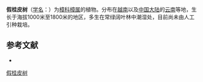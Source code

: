 {{Speciesbox
| name = 假桂皮树
| status = 
| status_system = 
| image =
| genus = Cinnamomum
| species = tonkinense
| authority = (Lec.) A. Chev.
}}

'''假桂皮树'''（[[学名|学名]]：{{lang|la|''Cinnamomum tonkinense''}}）为[[樟科|樟科]][[樟属|樟属]]的植物。分布在[[越南|越南]]以及[[中国大陆|中国大陆]]的[[云南|云南]]等地，生长于海拔1000米至1800米的地区，多生在常绿阔叶林中潮湿处，目前尚未由人工引种栽培。

== 参考文献 ==
<div class="references-small">
* {{cite web| url =http://www.bioinfo.cn/db05/KmzwSpecies.php?action=view&id=11901| title =假桂皮树| work =《中国高等植物数据库全库》| publisher =中国科学院微生物研究所| author =昆明植物研究所| accessdate =2009-02-24| deadurl =yes| archiveurl =https://web.archive.org/web/20160305053617/http://www.bioinfo.cn/db05/KmzwSpecies.php?action=view&id=11901| archivedate =2016-03-05}}
</div>
{{Taxonbar|from=Q10888604}}

[[Category:樟属|假桂皮树]]


{{植物小作品}}